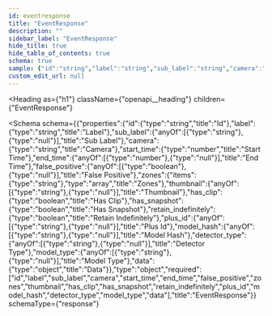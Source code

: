 ```yaml
---
id: eventresponse
title: "EventResponse"
description: ""
sidebar_label: "EventResponse"
hide_title: true
hide_table_of_contents: true
schema: true
sample: {"id":"string","label":"string","sub_label":"string","camera":"string","start_time":0,"end_time":0,"false_positive":true,"zones":["string"],"thumbnail":"string","has_clip":true,"has_snapshot":true,"retain_indefinitely":true,"plus_id":"string","model_hash":"string","detector_type":"string","model_type":"string","data":{}}
custom_edit_url: null
---
```



<Heading
  as={"h1"}
  className={"openapi__heading"}
  children={"EventResponse"}
>
</Heading>





<Schema
  schema={{"properties":{"id":{"type":"string","title":"Id"},"label":{"type":"string","title":"Label"},"sub_label":{"anyOf":[{"type":"string"},{"type":"null"}],"title":"Sub Label"},"camera":{"type":"string","title":"Camera"},"start_time":{"type":"number","title":"Start Time"},"end_time":{"anyOf":[{"type":"number"},{"type":"null"}],"title":"End Time"},"false_positive":{"anyOf":[{"type":"boolean"},{"type":"null"}],"title":"False Positive"},"zones":{"items":{"type":"string"},"type":"array","title":"Zones"},"thumbnail":{"anyOf":[{"type":"string"},{"type":"null"}],"title":"Thumbnail"},"has_clip":{"type":"boolean","title":"Has Clip"},"has_snapshot":{"type":"boolean","title":"Has Snapshot"},"retain_indefinitely":{"type":"boolean","title":"Retain Indefinitely"},"plus_id":{"anyOf":[{"type":"string"},{"type":"null"}],"title":"Plus Id"},"model_hash":{"anyOf":[{"type":"string"},{"type":"null"}],"title":"Model Hash"},"detector_type":{"anyOf":[{"type":"string"},{"type":"null"}],"title":"Detector Type"},"model_type":{"anyOf":[{"type":"string"},{"type":"null"}],"title":"Model Type"},"data":{"type":"object","title":"Data"}},"type":"object","required":["id","label","sub_label","camera","start_time","end_time","false_positive","zones","thumbnail","has_clip","has_snapshot","retain_indefinitely","plus_id","model_hash","detector_type","model_type","data"],"title":"EventResponse"}}
  schemaType={"response"}
>
  
</Schema>
            